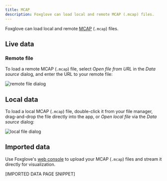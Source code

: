 ```yaml
---
title: MCAP
description: Foxglove can load local and remote MCAP (.mcap) files.
---
```



Foxglove can load local and remote [MCAP](https://mcap.dev) (`.mcap`) files.

## Live data

### Remote file

To load a remote MCAP (`.mcap`) file, select _Open file from URL_ in the _Data source_ dialog, and enter the URL to your remote file:

![remote file dialog](/img/docs/studio/connection/remote-file/dialog.webp)

<CorsDirections />

## Local data

To load a local MCAP (`.mcap`) file, double-click it from your file manager, drag-and-drop the file directly into the app, or _Open local file_ via the _Data source_ dialog:

![local file dialog](/img/docs/studio/connection/local-file/dialog.webp)

## Imported data

Use Foxglove's [web console](https://console.foxglove.dev) to upload your MCAP (`.mcap`) files and stream it directly for visualization.

[IMPORTED DATA PAGE SNIPPET]
